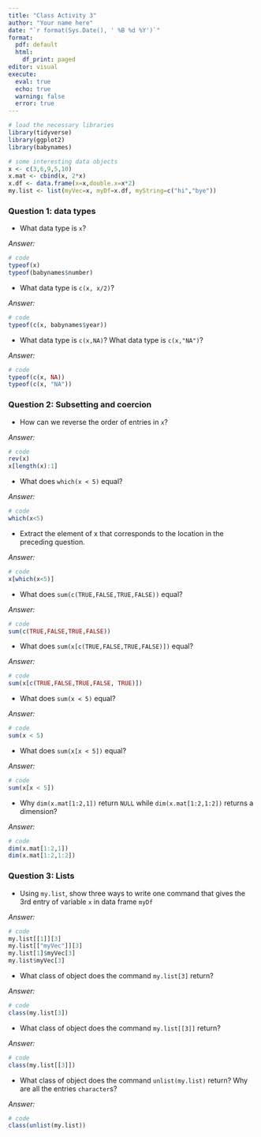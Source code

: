 ```yaml
---
title: "Class Activity 3"
author: "Your name here"
date: "`r format(Sys.Date(), ' %B %d %Y')`"
format:
  pdf: default
  html:
    df_print: paged
editor: visual
execute: 
  eval: true
  echo: true
  warning: false
  error: true
---
```



```r
# load the necessary libraries
library(tidyverse)
library(ggplot2)
library(babynames)
```


```r
# some interesting data objects
x <- c(3,6,9,5,10)
x.mat <- cbind(x, 2*x)
x.df <- data.frame(x=x,double.x=x*2)
my.list <- list(myVec=x, myDf=x.df, myString=c("hi","bye"))
```

### Question 1: data types

- What data type is `x`? 

*Answer:*

```r
# code
typeof(x)
typeof(babynames$number)
```

- What data type is `c(x, x/2)`?

*Answer:*

```r
# code
typeof(c(x, babynames$year))
```

- What data type is `c(x,NA)`?  What data type is `c(x,"NA")`?


*Answer:*

```r
# code
typeof(c(x, NA))
typeof(c(x, "NA"))
```


### Question 2: Subsetting and coercion

- How can we reverse the order of entries in `x`?

*Answer:*

```r
# code
rev(x)
x[length(x):1]
```


- What does `which(x < 5)` equal?

*Answer:*

```r
# code
which(x<5)
```


- Extract the element of x that corresponds to the location in the preceding question.

*Answer:*

```r
# code
x[which(x<5)]
```



- What does `sum(c(TRUE,FALSE,TRUE,FALSE))` equal?

*Answer:*

```r
# code
sum(c(TRUE,FALSE,TRUE,FALSE))
```

- What does `sum(x[c(TRUE,FALSE,TRUE,FALSE)])` equal?

*Answer:*

```r
# code
sum(x[c(TRUE,FALSE,TRUE,FALSE, TRUE)])
```

- What does `sum(x < 5)` equal?

*Answer:*

```r
# code
sum(x < 5)
```

- What does `sum(x[x < 5])` equal?


*Answer:*

```r
# code
sum(x[x < 5])
```

- Why `dim(x.mat[1:2,1])` return `NULL` while `dim(x.mat[1:2,1:2])` returns a dimension?

*Answer:*

```r
# code
dim(x.mat[1:2,1])
dim(x.mat[1:2,1:2])
```


### Question 3: Lists

- Using `my.list`, show three ways to write one command that gives the 3rd entry of variable `x` in data frame `myDf`

*Answer:*

```r
# code
my.list[[1]][3]
my.list[["myVec"]][3]
my.list[1]$myVec[3]
my.list$myVec[3]
```


- What class of object does the command `my.list[3]` return?

*Answer:*

```r
# code
class(my.list[3])
```

- What class of object does the command `my.list[[3]]` return?

*Answer:*

```r
# code
class(my.list[[3]])
```

- What class of object does the command `unlist(my.list)` return? Why are all the entries `character`s?

*Answer:*

```r
# code
class(unlist(my.list))
```



